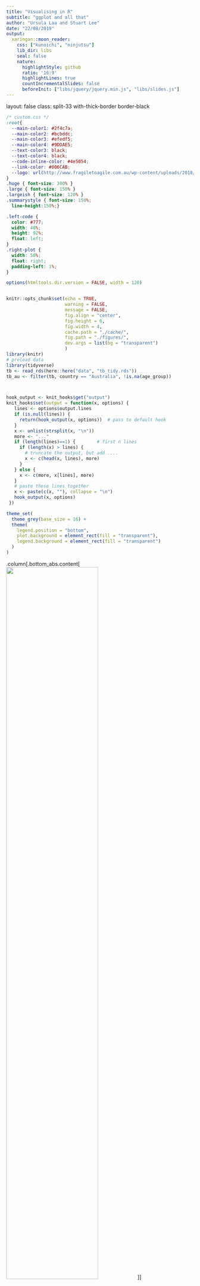 ```yaml
---
title: "Visualising in R"
subtitle: "ggplot and all that"
author: "Ursula Laa and Stuart Lee"
date: "22/08/2019"
output:
  xaringan::moon_reader:
    css: ["kunoichi", "ninjutsu"]
    lib_dir: libs
    seal: false
    nature:
      highlightStyle: github
      ratio: '16:9'
      highlightLines: true
      countIncrementalSlides: false
      beforeInit: ["libs/jquery/jquery.min.js", "libs/slides.js"]
---
```

layout: false
class: split-33 with-thick-border border-black

```css
/* custom.css */
:root{
  --main-color1: #2f4c7a;
  --main-color2: #bcbddc;
  --main-color3: #efedf5;
  --main-color4: #9DDAE5;
  --text-color3: black;
  --text-color4: black;
  --code-inline-color: #4e5054;
  --link-color: #006CAB;
  --logo: url(http://www.fragiletoagile.com.au/wp-content/uploads/2018/02/monash-university-logo-transparent.png);
}
.huge { font-size: 300% }
.large { font-size: 150% }
.largeish { font-size: 120% }
.summarystyle { font-size: 150%;
  line-height:150%;}

.left-code {
  color: #777;
  width: 48%;
  height: 92%;
  float: left;
}
.right-plot {
  width: 50%;
  float: right;
  padding-left: 1%;
}
```




```r
options(htmltools.dir.version = FALSE, width = 120)


knitr::opts_chunk$set(echo = TRUE, 
                      warning = FALSE, 
                      message = FALSE,
                      fig.align = "center",
                      fig.height = 6,
                      fig.width = 4,
                      cache.path = "./cache/",
                      fig.path = "./figures/",
                      dev.args = list(bg = "transparent")
                      )
library(knitr)
# preload data
library(tidyverse)
tb <- read_rds(here::here("data", "tb_tidy.rds"))
tb_au <- filter(tb, country == "Australia", !is.na(age_group))



hook_output <- knit_hooks$get("output")
knit_hooks$set(output = function(x, options) {
   lines <- options$output.lines
   if (is.null(lines)) {
     return(hook_output(x, options))  # pass to default hook
   }
   x <- unlist(strsplit(x, "\n"))
   more <- "..."
   if (length(lines)==1) {        # first n lines
     if (length(x) > lines) {
       # truncate the output, but add ....
       x <- c(head(x, lines), more)
     }
   } else {
     x <- c(more, x[lines], more)
   }
   # paste these lines together
   x <- paste(c(x, ""), collapse = "\n")
   hook_output(x, options)
 })

theme_set(
  theme_grey(base_size = 16) +
  theme(
    legend.position = "bottom",
    plot.background = element_rect(fill = "transparent"),
    legend.background = element_rect(fill = "transparent")
  )
)
```


.column[.bottom_abs.content[
<img src="http://www.fragiletoagile.com.au/wp-content/uploads/2018/02/monash-university-logo-transparent.png" width="70%">
]]

.column.bg-main1[.content.vmiddle[.center[


# Data Visualisation with R


### ggplot2 and friends!
<br>
<br>

# Ursula Laa
# and
# Stuart Lee

]]]

---
layout: false
class: split-50 with-thick-border border-white
.column[.content[
# Who are we?

## Ursula Laa
.large[
- Research fellow at Monash University
- Working in particle physics and data visualisation
- Interested in visualisation of high-dimensional data
]

```r
knitr::include_graphics("./flyingBirds.gif")
```
]]

.column[.content[

# <br>

## Stuart Lee

.large[
- PhD student at Monash University
- Working in bioinformatics and data visualisation
- Interested in the same things as Ursula!
]

```r
knitr::include_graphics("./plyranges.png")
```

]]


---

# Follow along with us

<br>

.large[The material for todays seminar is available online]

<br>


.largeish[
Get the slides from https://sa-lee.github.io/acems_viz_seminar/

Get the source code from https://github.com/sa-lee/acems_viz_seminar
]

<br>

.large[Just open RStudio to go along with the examples!]

```r
pkgs <- c("tidyverse", "viridis", "maps", "mapproj", "ggthemes", "plotly")
install.packages(pkgs)
```

---

# A grammar of graphics



.large[
The grammar of graphics defines a framework to construct statistical graphics in a principled way, by definind an explicit relationship between the variables in the data you have and the graphic or plot you wish to represent. It was first defined by Lee Wilkinson and extended by Hadley Wickham in the R package `ggplot2`. 
]

--

### `ggplot2` is based on three simple concepts:

.large[
* __Data__: input data should be formated in a data frame, where each column is a variable, and each row is an observation
* __Mapping__: declaring a mapping of input data variables onto aestetics
* __geoms__: the graphical primitives, e.g. geom_line, geom_point
]


--

### Here we uncover how the charts you know by name can be created via `ggplot2`, learn how to construct a `ggplot2` graphic and then build a plot up, layer-by-layer.


---

# Why use the grammar of graphics?

<br>

.large[
The grammar of graphics

- allows us to __define__ the mapping between variables in the data, with elements of the plot
- allows us to see and understand __how__ plots are similar or different
- helps us see how variations in the definition create variations in the plot
]

<br>

### Using named plots, for example a pie chart, bar chart, scatterplot, in some ways is like seeing animals in the zoo.


---

# Example data

### World Health Organisation (WHO) tuberculosis case notifications data 

<br>

.large[To showcase `ggplot2` we will build graphics using a data set provided by the [World Health Organisation (WHO)](https://www.who.int/). This is current tuberculosis (TB) case notifications aggregated by __country__, __gender__ and __age__ group. We have tidied up this data for you and saved it in the R data storage format.]


.largeish[
The data consists of six columns:

* __country:__ the country where the TB case(s) occured
* __iso3:__ a three letter standardised country code
* __year:__ the year when the TB case(s) occured
* __gender:__ whether the TB case(s) belonged to males or females.
* __age_group:__ whether the TB case(s) belonged to someone aged between 15 to 24, 25 to 34,
35 to 44, 45 to 54, 55 to 64 or 65 and above
* __count:__ the total number of TB cases for a given country, year, gender and age group.
]
---



# Load the data in RStudio on your computer

.largeish[On your computer, open RStudio and then load the TB data in with R using the tidyverse:]

```r
library(tidyverse)
tb <- read_rds("data/tb_tidy.rds")
tb_au <- filter(tb, country == "Australia", !is.na(age_group))
tb_au
```



---

# A first look

.largeish[Let's create charts from the TB data to find out if there are differences between age groups, and gender between TB cases in Australia.

We start with a 100% chart, that compares the proportion of TB cases in each age group by gender.]

<br>

```r
ggplot(tb_au, aes(x = year, y = count, fill = gender)) +
  geom_bar(stat = "identity", position = "fill") +
  facet_grid(~ age_group) +
  scale_fill_brewer(palette="Dark2") 
```

---

# A first look

.largeish[Let's create charts from the TB data to find out if there are differences between age groups, and gender between TB cases in Australia.

We start with a 100% chart, that compares the proportion of TB cases in each age group by gender.]

<br>

## What can you learn from a 100% chart? 

.largeish[
There are three key lessons from this chart:

 * The focus is on **proportion** in each category. 
 * Across (almost) all ages, and years, the proportion of males having TB is higher than females
 * These proportions tend to be higher in the older age groups, for all years.
]

---

class: middle center bg-main1

# Building your own ggplot

---

layout: false
class: split-33

.column[.content[
## Stepwise building of a `ggplot2`


We start by passing our *data set* to the ggplot function



```r
ggplot(tb_au) #<<
```

]]

.column[.content.vmiddle[
```r
```
]]

---

layout: false
class: split-33

.column[.content[
## Stepwise building of a `ggplot2`


We next define the *aesthetic mapping* (or *variable mapping*)


```r
ggplot(tb_au) +
  aes(x = year, #<<
      y = count, #<<
      fill = gender) #<<
```

]]

.column[.content.vmiddle[
```r
```
]]

---

layout: false
class: split-33

.column[.content[
## Stepwise building of a `ggplot2`

Now we specify the geom we want to draw 

```r
ggplot(tb_au) +
  aes(x = year, 
      y = count, 
      fill = gender) +
  geom_bar(stat = "identity", #<<
           position = "fill") #<<
```

.largeish[
- `stat = "identity"` says no need to compute the count (it is already counted in the data)
- `position = "fill"` sets the heights of the bars to be all at 100%, this emphasizes the proportion of males and females
]
]]

.column[.content.vmiddle[
```r
```
]]

---

layout: false
class: split-33

.column[.content[
## Stepwise building of a `ggplot2`

We can easily change things like the color palette

```r
ggplot(tb_au) +
  aes(x = year, 
      y = count, 
      fill = gender) +
  geom_bar(stat = "identity", 
           position = "fill") +
  scale_fill_brewer(  #<<
    palette = "Dark2")  #<<
  
```

.largeish[
Here we use a palette from [colorbrewer.org](colorbrewer.org) that accommodates colour blindness.
]
]]

.column[.content.vmiddle[
```r
```
]]

---

layout: false
class: split-33

.column[.content[
## Stepwise building of a `ggplot2`

Finally we create a bar chart for each age group by facetting

```r
ggplot(tb_au) +
  aes(x = year, 
      y = count, 
      fill = gender) +
  geom_bar(stat = "identity", 
           position = "fill") +
  scale_fill_brewer(  
    palette = "Dark2") +
  facet_grid(. ~ age_group) #<<
  
```

.largeish[
A `facet` creates subplots for each category (or combination of categories) laid out in a grid. The argument is specified as a *formula*, and is of the form left hand side ~ right hand side.
]
]]

.column[.content.vmiddle[
```r
```
]]

---

# Final plot

We created a `ggplot` one layer at a time. Once you become more confident you will be able to start building everything up at once.

```r
ggplot(tb_au, aes(x = year, y = count, fill = gender)) +
  geom_bar(stat = "identity", position = "fill") +
  facet_grid(~ age_group) +
  scale_fill_brewer(palette="Dark2")
```

---

# Changing things up

.largeish[
We can easily change how the plot is defined and compare different ways of showing the same data.
You can make a bar chart using `ggplot2` by changing the position argument in `geom_bar()` to `stack`: 
]

```r
ggplot(tb_au, aes(x = year, y = count, fill = gender)) +
  geom_bar(stat = "identity", position = "stack") +
  facet_grid(~ age_group) +
  scale_fill_brewer(palette="Dark2")
```

---
# Changing things up

.largeish[
We can easily change how the plot is defined and compare different ways of showing the same data.
You can make a bar chart using `ggplot2` by changing the position argument in `geom_bar()` to `stack`: 
]

```r
ggplot(tb_au, aes(x = year, y = count, fill = gender)) +
  geom_bar(stat = "identity", position = "stack") +
  facet_grid(~ age_group) +
  scale_fill_brewer(palette="Dark2")
```

## What we learn from this chart? 

.largeish[

Plotting the data in a different way changes what we learn from it

- Focus in now on **counts**, showing that counts are different across __ages__, and __years__: counts tend to be lower in middle age (45-64). 
- Shows that in the year 1999, there was a bit of a TB outbreak in most age groups, with numbers doubling or tripling compared to other years.
- The TB Incidence has been increasing among younger age groups in recent years.
]


---

# From 'stacked' to 'side-by-side'

.largeish[Let's change the position argument in `geom_bar()` to `dodge` to show the counts in each age category but with respect to __gender__]

```r
ggplot(tb_au, aes(x = year, y = count, fill = gender)) +
  geom_bar(stat = "identity", position="dodge") +
  facet_grid(~ age_group) +
  scale_fill_brewer(palette="Dark2")
```

---

# From 'stacked' to 'side-by-side'

.largeish[Let's change the position argument in `geom_bar()` to `dodge` to show the counts in each age category but with respect to __gender__]

```r
ggplot(tb_au, aes(x = year, y = count, fill = gender)) +
  geom_bar(stat = "identity", position="dodge") +
  facet_grid(~ age_group) +
  scale_fill_brewer(palette="Dark2")
```

# What can you learn from this chart? 

.largeish[
- Focus on counts by gender, showing predominantly male incidence of TB.
- You can also see that incidence among males relative to females is from middle age onwards. There appears to be
similar incidence between males and females in younger age groups.
]

.largeish[What's changed from your previous charts? The colours, aesthetics and facets have remained the same, it's just the __position__ of the bars that have been altered ]

---
# Changing coordinates

.largeish[
By changing to __polar__ coordinates, things will be layed out in __circles__, rather than __rectangles__, one axis is mapped to an __angle__.
]

```r
ggplot(tb_au, aes(x = year, y = count, fill = gender)) +
  geom_bar(stat = "identity") +
  facet_grid(gender ~ age_group) +
  scale_fill_brewer(palette="Dark2") + 
  coord_polar() 
```

---

# Changing coordinates

.largeish[
By changing to __polar__ coordinates, things will be layed out in __circles__, rather than __rectangles__, one axis is mapped to an __angle__.
]

```r
ggplot(tb_au, aes(x = year, y = count, fill = gender)) +
  geom_bar(stat = "identity") +
  facet_grid(gender ~ age_group) +
  scale_fill_brewer(palette="Dark2") + 
  coord_polar() 
```


# What can you learn from this chart? 

.large[This layout makes it easier to interpret how the chart emphasises the middle age groups as having low incidence accross the years.]





---

# Making a pie chart

.largeish[You can continue to use polar coordinates to make a pie chart.]


```r
ggplot(tb_au, aes(x = 1, y = count, fill = factor(year))) +
  geom_bar(stat = "identity", position="fill") +
  facet_grid(gender ~ age_group) +
  coord_polar(theta = "y")
```

---

# Making a pie chart

.largeish[You can continue to use polar coordinates to make a pie chart.]


```r
ggplot(tb_au, aes(x = 1, y = count, fill = factor(year))) +
  geom_bar(stat = "identity", position="fill") +
  facet_grid(gender ~ age_group) +
  coord_polar(theta = "y")
```

# What can you learn from this chart? 

.large[The pie chart is pretty but difficult to interpret and not usefull for making comparisons across age.]

---

class: bg-main1 center middle

# (Basic) Perception of visualisations

---

# Re-arrangement and proximity

.large[
Compare the two displays below - how are they different and what information does each of them emphasise?
]

<br>

```r
a <- tb_au %>% filter(year == 2012) %>%
  ggplot() +
  aes(x=gender, y=count, fill=gender) +
  geom_bar(stat="identity", position="dodge") + 
  facet_wrap(~age_group, ncol=6) +
  scale_fill_brewer("", palette="Dark2") +
  ggtitle("Arrangement A")
b <- tb_au %>% filter(year == 2012) %>%
  ggplot() +
  aes(x=age_group, y=count, fill=age_group) +
  geom_bar(stat="identity", position="dodge") + 
  facet_wrap(~gender, ncol=6) +
  scale_fill_brewer("", palette="Dark2") +
  ggtitle("Arrangement B")
library(gridExtra)
grid.arrange(a, b, nrow=1)
```
---
layout: false
class: split-50 with-thick-border border-white


.column[.content[
# Re-arrangement and proximity

```r
a
```
]]
.column[.content.vmiddle[

.large[
Arrangement A:

- easy to directly compare male and female counts, separately for each age group
- male counts are higher than female counts
- there is a big difference between counts in the 45-54 age group, and over 65 counts are almost the same
]]]

---


layout: false
class: split-50 with-thick-border border-white

.column[.content[
# Re-arrangement and proximity
```r
b
```
]]
.column[.content.vmiddle[
.large[
Arrangement B:

- easy to directly compare counts by age group, separately for females and males
- for females, incidence drops in the middle years
- for males, it is pretty consistently high across age groups
]]]

---
layout: false
class: split-50 with-thick-border border-white

.column[.content[

## Code for re-arrangement

```r
tb_au %>% filter(year == 2012) %>%
  ggplot() +
  aes(x=gender, y=count, fill=gender) +
  geom_bar(stat="identity", position="dodge") + 
  facet_wrap(~age_group, ncol=6) +
  scale_fill_brewer("", palette="Dark2") +
  ggtitle("Arrangement A")
```
]]

.column[.content[

<br>
<br>

```r
tb_au %>% filter(year == 2012) %>%
  ggplot() +
  aes(x=age_group, y=count, fill=age_group) +
  geom_bar(stat="identity", position="dodge") + 
  facet_wrap(~gender, ncol=6) +
  scale_fill_brewer("", palette="Dark2") +
  ggtitle("Arrangement B")
```
]]


---
class: center middle

# Takehome! 

.large[Place graphical elements you want the viewer to compare close to each other!]


---


# Grammar and Statistics
.large[
What we love about ggplot2...
]

.center[<img src="https://www.wired.com/wp-content/uploads/2016/01/DB-Transformation-Colour.gif" style="width: 30%" />

[Source: https://www.wired.com/wp-content/uploads/2016/01/DB-Transformation-Colour.gif](https://www.wired.com/wp-content/uploads/2016/01/DB-Transformation-Colour.gif)
]

<br>

--
.large[
...you can make so many different displays of the same data, and each time something new may emerge.
]

---

class: middle center bg-main1

# Extensions of ggplot2

---
# Drawing maps

.largeish[We can use ggplot2 to create chloropleth maps.

Get data containing lat/long with geographical regions
]

```r
world_data <- map_data("world")
head(world_data)
```


---
# Choloropleth map - setting up data

.largeish[We can use ggplot2 to create chloropleth maps.

Compute some summary over a geographical region. Here we compute relative
difference in TB incidence from year to year for each country.
]


```r
tb_rel <- tb %>% 
  group_by(country, year) %>% 
  summarise(count = sum(count, na.rm = TRUE)) %>% 
  mutate(
    diff = lag(count, 1), 
    reldiff = if_else(diff == 0, 0, (count - diff) / diff)
  ) %>% 
  filter(year != first(year)) %>% 
  ungroup() %>% 
  mutate(
    country=recode(country, 
                   "United States of America"="USA", 
                   "United Kingdom of Great Britain and Northern Ireland"="UK",
                   "Russian Federation"="Russia")
  )

head(tb_rel)
```

---
# Choloropleth map 

.largeish[We can use ggplot2 to create chloropleth maps.
 
Join the geographical regions to the summary data.
]

```r
tb_map <- left_join(
  world_data, 
  tb_rel, 
  by = c("region" = "country")
)
head(tb_map)
```

---
# Chloropleth map

.largeish[Let's look at relative difference from 2012 - 2011]

```r
library(ggthemes)
map_2012 <- tb_map %>% 
  filter(year == 2012) 
map <- map_2012 %>% 
  ggplot(aes(x = long, y = lat, group = group, fill = reldiff)) + 
  geom_polygon() +
  coord_map(xlim = c(-180, 180)) +
  theme_map() 
map
```

---

# Chloropleth map

```r
```


---

# Changing colour palettes

```r
library(viridis)
map <- map + scale_fill_viridis(option = "magma")
map
```

---

# Changing colour palettes

```r
```


---

# Facetting

```r
library(ggthemes)
tb_map %>% 
  filter(year %in% 2007:2012) %>% 
  ggplot(aes(x = long, y = lat, group = group, fill = reldiff)) + 
  geom_polygon() +
  coord_map(xlim = c(-180, 180)) +
  scale_fill_viridis(limits = c(-1, 4), option = "magma") +
  facet_wrap(~ year) +
  theme_map() 
```

---
# Facetting

```r
```

---

# Animation or facetting in time

```r
library(gganimate)
tb_map %>% 
  filter(year %in% 2007:2012) %>% 
  ggplot(aes(x = long, y = lat, group = group, fill = reldiff)) + 
  geom_polygon() +
  coord_map(xlim = c(-180, 180)) +
  scale_fill_viridis(limits = c(-1, 4), option = "magma") +
  theme_map() +
  transition_time(year)
```

---
# Animation or facetting in time

```r
```

---

# Adding user interactivity

.largeish[Just add `ggplotly()`!]

```r
library(plotly)
ggplotly(map, tooltip = c("fill"))
```

---
layout: false
class: split-50 with-thick-border border-white

.column[.content[

## Related Packages

.largeish[https://www.ggplot2-exts.org/]

.largeish[https://vegawidget.github.io/vegawidget/]

]]

.column[.content[

## Books

.largeish[https://socviz.co/]

.largeish[https://r4ds.had.co.nz/]

]]


---
class: bg-main1 center middle


## Thanks!

### This talk is based on lecture notes by Dianne Cook.

### These slides are made with R markdown using xaringan and the Kunoichi theme.







